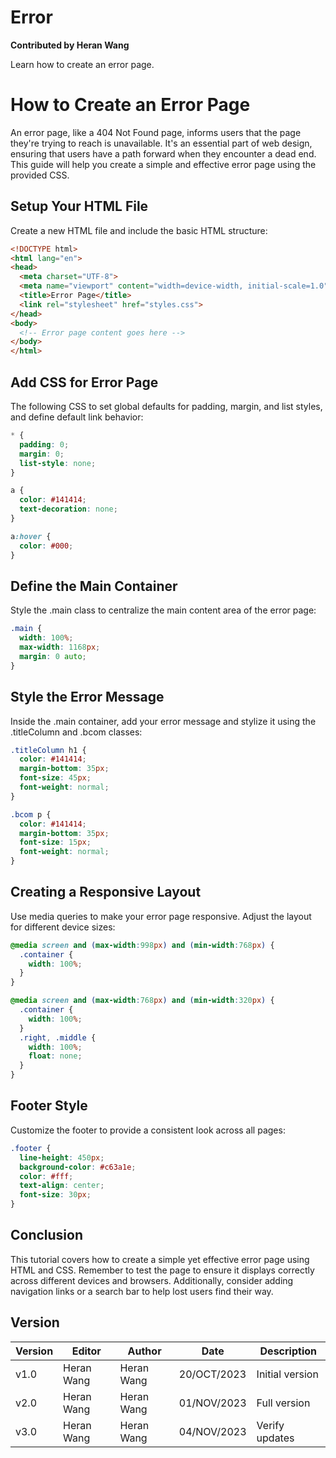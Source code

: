 
# Error

**Contributed by Heran Wang**

Learn how to create an error page.

<PageTheme pageName="error" />


# How to Create an Error Page

An error page, like a 404 Not Found page, informs users that the page they're trying to reach is unavailable. It's an essential part of web design, ensuring that users have a path forward when they encounter a dead end. This guide will help you create a simple and effective error page using the provided CSS.

## Setup Your HTML File

Create a new HTML file and include the basic HTML structure:

```html
<!DOCTYPE html>
<html lang="en">
<head>
  <meta charset="UTF-8">
  <meta name="viewport" content="width=device-width, initial-scale=1.0">
  <title>Error Page</title>
  <link rel="stylesheet" href="styles.css">
</head>
<body>
  <!-- Error page content goes here -->
</body>
</html>
```
## Add CSS for Error Page
The following CSS to set global defaults for padding, margin, and list styles, and define default link behavior:
```css
* {
  padding: 0;
  margin: 0;
  list-style: none;
}

a {
  color: #141414;
  text-decoration: none;
}

a:hover {
  color: #000;
}
```
## Define the Main Container
Style the .main class to centralize the main content area of the error page:
```css
.main {
  width: 100%;
  max-width: 1168px;
  margin: 0 auto;
}
```
## Style the Error Message
Inside the .main container, add your error message and stylize it using the .titleColumn and .bcom classes:

```css
.titleColumn h1 {
  color: #141414;
  margin-bottom: 35px;
  font-size: 45px;
  font-weight: normal;
}

.bcom p {
  color: #141414;
  margin-bottom: 35px;
  font-size: 15px;
  font-weight: normal;
}
```

## Creating a Responsive Layout
Use media queries to make your error page responsive. Adjust the layout for different device sizes:

```css
@media screen and (max-width:998px) and (min-width:768px) {
  .container {
    width: 100%;
  }
}

@media screen and (max-width:768px) and (min-width:320px) {
  .container {
    width: 100%;
  }
  .right, .middle {
    width: 100%;
    float: none;
  }
}
```
## Footer Style
Customize the footer to provide a consistent look across all pages:
```css
.footer {
  line-height: 450px;
  background-color: #c63a1e;
  color: #fff;
  text-align: center;
  font-size: 30px;
}
```


## Conclusion
This tutorial covers how to create a simple yet effective error page using HTML and CSS. Remember to test the page to ensure it displays correctly across different devices and browsers. Additionally, consider adding navigation links or a search bar to help lost users find their way.

## Version
| Version | Editor | Author | Date | Description |
| ---- | ---- | ---- | ---- | ---- |
| v1.0 | Heran Wang | Heran Wang | 20/OCT/2023 | Initial version |
| v2.0 | Heran Wang | Heran Wang | 01/NOV/2023 | Full version |
| v3.0 | Heran Wang | Heran Wang | 04/NOV/2023 | Verify updates |